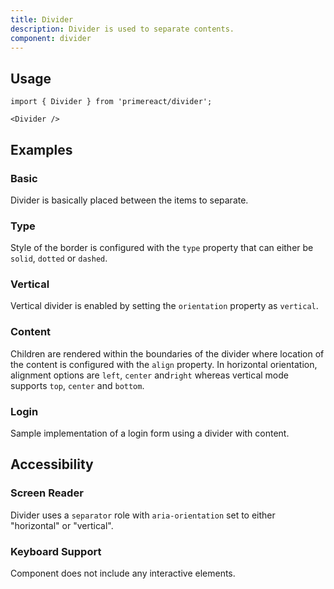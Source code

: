 ```yaml
---
title: Divider
description: Divider is used to separate contents.
component: divider
---
```


## Usage

```tsx
import { Divider } from 'primereact/divider';
```

```tsx
<Divider />
```

## Examples

### Basic

Divider is basically placed between the items to separate.

<DocDemoViewer name="divider:basic-demo" />

### Type

Style of the border is configured with the `type` property that can either be `solid`, `dotted` or `dashed`.

<DocDemoViewer name="divider:type-demo" />

### Vertical

Vertical divider is enabled by setting the `orientation` property as `vertical`.

<DocDemoViewer name="divider:vertical-demo" />

### Content

Children are rendered within the boundaries of the divider where location of the content is configured with the `align` property. In horizontal orientation, alignment options are `left`, `center` and`right` whereas vertical
mode supports `top`, `center` and `bottom`.

<DocDemoViewer name="divider:content-demo" />

### Login

Sample implementation of a login form using a divider with content.

<DocDemoViewer name="divider:login-demo" />

## Accessibility

### Screen Reader

Divider uses a `separator` role with `aria-orientation` set to either "horizontal" or "vertical".

### Keyboard Support

Component does not include any interactive elements.
